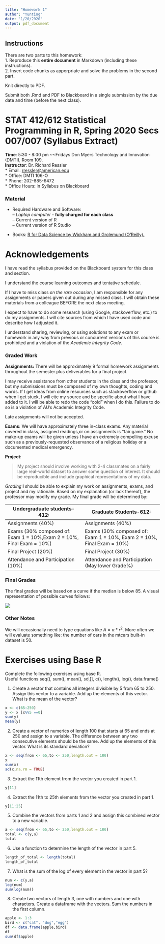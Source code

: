 ---
title: "Homework 1"
author: "Yunting"
date: "1/20/2020"
output: pdf_document
---
## Instructions
There are two parts to this homework:\
1. Reproduce this **entire document** in Markdown (including these instructions).\   
2. Insert code chunks as apporpriate and solve the problems in the second part.\    
 
Knit directly to PDF.\   

Submit both .Rmd and PDF to Blackboard in a single submission by the due date and time (before the next class).\  

# STAT 412/612 Statistical Programming in R, Spring 2020 Secs 007/007 (Syllabus Extract)\  
**Time**: 5:30 - 8:00 pm ~~Fridays Don Myers Technology and Innovation (DMTI), Room 109.\
**Instructor**: Dr. Richard Ressler\
* Email: <rressler@american.edu>\    
* Office: DMTI 106-O\
* Phone: 202-885-6472\
* Office Hours: in Syllabus on Blackboard\  

### Material
* Required Hardware and Software:\
– *Laptop computer* - **fully charged for each class**\
– Current version of R\
– Current version of R Studio\

* Books: [R for Data Science by Wickham and Grolemund (O’Reilly).](r4ds.had.co.nz)

# Acknowledgements
I have read the syllabus provided on the Blackboard system for this class and section.\ 

I understand the course learning outcomes and tentative schedule.\ 

If I have to miss class *on the rare occasion*, I am responsible for any assignments or papers given out during any missed class. I will obtain these materials from a colleague BEFORE the next class meeting.\ 

I expect to have to do some research (using Google, stackoverflow, etc.) to do my assignments. I will cite sources from which I have used code and describe how I adjusted it.\ 

I understand sharing, reviewing, or using solutions to any exam or homework in any way from previous or concurrent versions of this course is prohibited and a violation of the *Academic Integrity Code.*\ 

### Graded Work
**Assignments:** There will be approximately 9 formal homework assignments throughout the semester plus deliverables for a final project.\

I may receive assistance from other students in the class and the professor, but my submissions must be composed of my own thoughts, coding and words. If I get ideas from online resources such as stackoverflow or github when I get stuck, I will cite my source and be specific about what I have added to it. I will be able to redo the code “cold” when I do this. Failure to do so is a violation of AU’s Academic Integrity Code.\

Late assignments will not be accepted.\

**Exams:** We will have approximately three in-class exams. Any material covered in class, assigned readings,or on assignments is “fair game.” No make-up exams will be given unless I have an extremely compelling excuse such as a previously-requested observance of a religious holiday or a documented medical emergency.\

**Project:**

> My project should involve working with 2-4 classmates on a fairly large real-world dataset to answer some question of interest. It should be reproducible and include graphical representations of my data.

*Grading* I should be able to explain my work on assignments, exams, and project and my rationale. Based on my explanation (or lack thereof), the professor may modify my grade. My final grade will be determined by:  

**Undergraduate students-412:** | **Graduate Students-612:**
------------- | -------------
Assignments (40%) | Assignments (40%)
Exams (30% composed of: Exam 1 = 10%,Exam 2 = 10%, Final Exam = 10%)|Exams (30% composed of: Exam 1 = 10%, Exam 2 = 10%, Final Exam = 10%)
Final Project (20%) | Final Project (30%)
Attendance and Participation (10%) | Attendance and Participation (May lower Grade%)

### Final Grades
The final grades will be based on a curve if the median is below 85. A visual representation of possible curves follows:  


![](D:/American_University/MAP/STAT-612-002_Statistical_Programming_in_R/STAT_614/wk1/hw/stat614curve.png)

### Other Notes
We will occasionally need to type equations like $A=\pi*r^{2}$. More often we will evaluate something like: the number of cars in the mtcars built-in dataset is 50.

# Exercises using Base R
Complete the following exercises using base R.\
Useful functions seq(), sum(), mean(), sd,[], c(), length(), log(), data.frame()\  

1. Create a vector that contains all integers divisible by 5 from 65 to 250. Assign this vector to a variable.
Add up the elements of this vector. What is the mean of the vector?
```{r}
x <- c(65:250)
y <- x [x%%5 ==0]
sum(y)
mean(y)

```
2. Create a vector of numerics of length 100 that starts at 65 and ends at 250 and assign to a variable.
The difference between any two consecutive elements should be the same. Add up the elements of this
vector. What is its standard deviation?
```{r}
x <- seq(from <- 65,to <- 250,length.out = 100)
x
sum(x)
sd(x,na.rm = TRUE)
```
3. Extract the 11th element from the vector you created in part 1.
```{r}
y[11]
```
4. Extract the 11th to 25th elements from the vector you created in part 1.
```{r}
y[11:25]
```
5. Combine the vectors from parts 1 and 2 and assign this combined vector to a new variable.
```{r}
a <- seq(from <- 65,to <- 250,length.out = 100)
total <- c(y,a)
total
```
6. Use a function to determine the length of the vector in part 5.
```{r}
length_of_total <- length(total)
length_of_total
```
7. What is the sum of the log of every element in the vector in part 5?
```{r}
num <- c(y,a)
log(num)
sum(log(num))
```
8. Create two vectors of length 3, one with numbers and one with characters. Create a dataframe with the vectors. Sum the numbers in the first column.
```{r}
apple <- 1:3
bird <- c("cat", "dog","egg")
df <- data.frame(apple,bird)
df
sum(df$apple)

```

